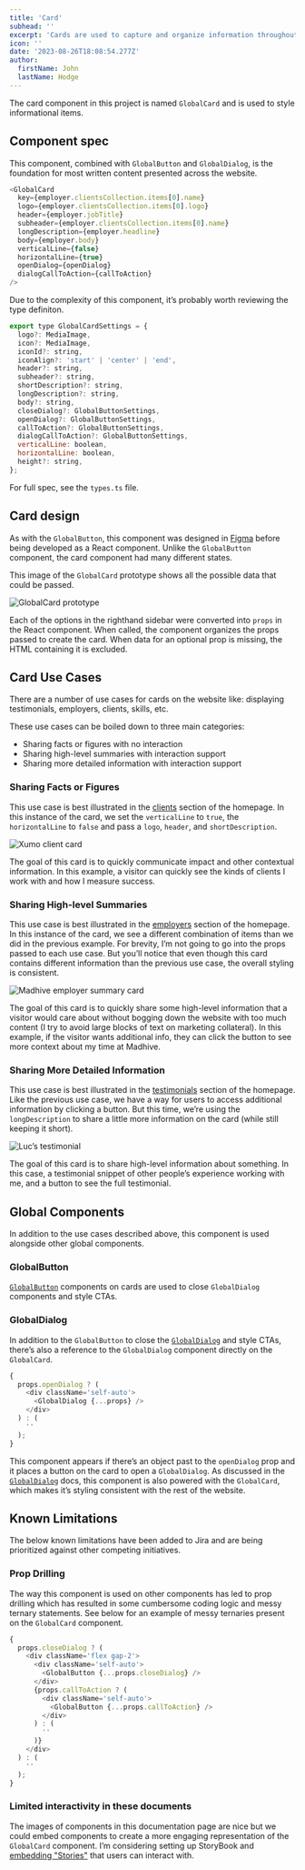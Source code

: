 ```yaml
---
title: 'Card'
subhead: ''
excerpt: 'Cards are used to capture and organize information throughout the website and in dialogs.'
icon: ''
date: '2023-08-26T18:08:54.277Z'
author:
  firstName: John
  lastName: Hodge
---
```



The card component in this project is named `GlobalCard` and is used to style informational items.

## Component spec

This component, combined with `GlobalButton` and `GlobalDialog`, is the foundation for most written content presented across the website.

```javascript
<GlobalCard
  key={employer.clientsCollection.items[0].name}
  logo={employer.clientsCollection.items[0].logo}
  header={employer.jobTitle}
  subheader={employer.clientsCollection.items[0].name}
  longDescription={employer.headline}
  body={employer.body}
  verticalLine={false}
  horizontalLine={true}
  openDialog={openDialog}
  dialogCallToAction={callToAction}
/>
```

Due to the complexity of this component, it’s probably worth reviewing the type definiton.

```javascript
export type GlobalCardSettings = {
  logo?: MediaImage,
  icon?: MediaImage,
  iconId?: string,
  iconAlign?: 'start' | 'center' | 'end',
  header?: string,
  subheader?: string,
  shortDescription?: string,
  longDescription?: string,
  body?: string,
  closeDialog?: GlobalButtonSettings,
  openDialog?: GlobalButtonSettings,
  callToAction?: GlobalButtonSettings,
  dialogCallToAction?: GlobalButtonSettings,
  verticalLine: boolean,
  horizontalLine: boolean,
  height?: string,
};
```

For full spec, see the `types.ts` file.

## Card design

As with the `GlobalButton`, this component was designed in [Figma](https://figma.com) before being developed as a React component. Unlike the `GlobalButton` component, the card component had many different states.

This image of the `GlobalCard` prototype shows all the possible data that could be passed.

![GlobalCard prototype](/img/globalcard_component.png)

Each of the options in the righthand sidebar were converted into `props` in the React component. When called, the component organizes the props passed to create the card. When data for an optional prop is missing, the HTML containing it is excluded.

<GlobalCallout
  message='One of the goals of the `GlobalCard` was to establish consistent design across the website by allowing different kinds of data to be presented to users with the same component.'
  type='note'
/>

## Card Use Cases

There are a number of use cases for cards on the website like: displaying testimonials, employers, clients, skills, etc.

These use cases can be boiled down to three main categories:

- Sharing facts or figures with no interaction
- Sharing high-level summaries with interaction support
- Sharing more detailed information with interaction support

### Sharing Facts or Figures

This use case is best illustrated in the [clients](/#clients) section of the homepage. In this instance of the card, we set the `verticalLine` to `true`, the `horizontalLine` to `false` and pass a `logo`, `header`, and `shortDescription`.

![Xumo client card](/img/clients.svg)

The goal of this card is to quickly communicate impact and other contextual information. In this example, a visitor can quickly see the kinds of clients I work with and how I measure success.

### Sharing High-level Summaries

This use case is best illustrated in the [employers](/#employers) section of the homepage. In this instance of the card, we see a different combination of items than we did in the previous example. For brevity, I’m not going to go into the props passed to each use case. But you’ll notice that even though this card contains different information than the previous use case, the overall styling is consistent.

![Madhive employer summary card](/img/high-level_summary.svg)

The goal of this card is to quickly share some high-level information that a visitor would care about without bogging down the website with too much content (I try to avoid large blocks of text on marketing collateral). In this example, if the visitor wants additional info, they can click the button to see more context about my time at Madhive.

### Sharing More Detailed Information

This use case is best illustrated in the [testimonials](/#testimonials) section of the homepage. Like the previous use case, we have a way for users to access additional information by clicking a button. But this time, we’re using the `longDescription` to share a little more information on the card (while still keeping it short).

![Luc’s testimonial](/img/card_luc.svg)

The goal of this card is to share high-level information about something. In this case, a testimonial snippet of other people’s experience working with me, and a button to see the full testimonial.

## Global Components

In addition to the use cases described above, this component is used alongside other global components.

### GlobalButton

[`GlobalButton`](button) components on cards are used to close `GlobalDialog` components and style CTAs.

### GlobalDialog

In addition to the `GlobalButton` to close the [`GlobalDialog`](dialog) and style CTAs, there’s also a reference to the `GlobalDialog` component directly on the `GlobalCard`.

```javascript
{
  props.openDialog ? (
    <div className='self-auto'>
      <GlobalDialog {...props} />
    </div>
  ) : (
    ''
  );
}
```

This component appears if there’s an object past to the `openDialog` prop and it places a button on the card to open a `GlobalDialog`. As discussed in the [`GlobalDialog`](dialog#globalcard) docs, this component is also powered with the `GlobalCard`, which makes it’s styling consistent with the rest of the website.

## Known Limitations

The below known limitations have been added to Jira and are being prioritized against other competing initiatives.

### Prop Drilling

The way this component is used on other components has led to prop drilling which has resulted in some cumbersome coding logic and messy ternary statements. See below for an example of messy ternaries present on the `GlobalCard` component.

```javascript
{
  props.closeDialog ? (
    <div className='flex gap-2'>
      <div className='self-auto'>
        <GlobalButton {...props.closeDialog} />
      </div>
      {props.callToAction ? (
        <div className='self-auto'>
          <GlobalButton {...props.callToAction} />
        </div>
      ) : (
        ''
      )}
    </div>
  ) : (
    ''
  );
}
```

### Limited interactivity in these documents

The images of components in this documentation page are nice but we could embed components to create a more engaging representation of the `GlobalCard` component. I’m considering setting up StoryBook and [embedding "Stories"](https://storybook.js.org/docs/react/sharing/embed) that users can interact with.
